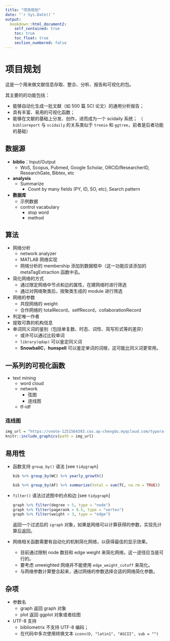 ```yaml
---
title: "项目规划"
date: "`r Sys.Date()`"
output:
  bookdown::html_document2:
    self_contained: true
    toc: true
    toc_float: true
    section_numbered: false
---
```



# 项目规划

这是一个用来做文献信息存取、整合、分析、报告和可视化的包。

其主要的的功能包括：

- 能够自动化生成一批文献（如 500 篇 SCI 论文）的通用分析报告；
- 具有丰富、易用的可视化函数；
- 能够在文献的基础上分发、创作，进而成为一个 scidaily 系统；
  （ `biblioreport` 与 `scidaily` 的关系类似于 `treeio` 和 `ggtree`，前者是后者功能的基础）

## 数据源

- **biblio**：Input/Output
  - WoS, Scopus, Pubmed, Google Scholar, ORCID/ResearcherID, ResearchGate, Bibtex, etc
- **analysis**
  - Summarize
    - Count by many fields (PY, ID, SO, etc), Search pattern
  
- **数据库**
  - 示例数据
  - control vacabulary
    - stop word
    - method

##  算法

- 网络分析
  - network analyzer
  - MATLAB 网络实现
  - 网络分析的 membership 添加到数据框中（这一功能应该添加的 metaTagExtraction 函数中去。
- 简化网络的方式
  - 通过限定网络中节点和边的属性，在建网络时进行筛选
  - 通过对网络聚类后，按聚类生成的 module 进行筛选
- 网络的参数
  - 共现网络的 weight
  - 合作网络的 totalRecord，selfRecord，collaborationRecord
- 判定唯一作者
- 提取可靠的机构信息
- 单词同义词的鉴别（包括单复数、时态、词性、简写形式等的差异）
  - 或许可以通过比较单词
  - `library(qdap)` 可以鉴定同义词
  - **SnowballC**，**hunspell** 可以鉴定单词的词根，这可能比同义词更常用。

## 一系列的可视化函数

- text mining 
  - word cloud
  - network
    - 弦图
    - 连线图
  - tf-idf


### 连线图

```r
img_url = "https://vnote-1251564393.cos.ap-chengdu.myqcloud.com/typora-img/20210602104251.png"
knitr::include_graphics(path = img_url)
```



## 易用性

* 函数支持 `group_by()` 语法 [see `tidygraph`]

  ```.r
  bib %>% group_by(WC) %>% yearly_growth()
  
  bib %>% group_by(AF) %>% summarize(total = sum(TC, na.rm = TRUE))
  ```

* `filter()` 语法过滤图中的点和边 [see `tidygraph`]

  ```.r
  graph %>% filter(degree > 5, type = "node")
  graph %>% filter(pagerank > 0.5, type = "vertex")
  graph %>% filter(weight > 3, type = "edge")
  ```
  
  返回一个过滤后的 `igraph` 对象，如果是网络可以计算获得的参数，实现先计算后返回。
  
* 网络相关函数需要有自动化的机制简化网络，以获得最佳的显示效果。
  - 目前通过限制 node 数目和 edge weight 来简化网络，这一途径应当是可行的。
  - 要考虑 unweighted 网络并不能使用 `edge_weight_cutoff` 来简化。
  - 与网络参数计算整合起来，通过网络的参数选择合适的网络简化参数。
  

## 杂项

* 参数名
  - graph 返回 graph 对象
  - plot 返回 ggplot 对象或者绘图
* UTF-8 支持
  - bibliometrix 不支持 UTF-8 编码；
  - 在代码中多次使用转换文本 `iconv(D, "latin1", "ASCII", sub = "")`
